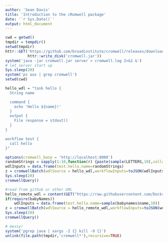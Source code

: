 ```yaml
---
author: 'Sean Davis'
title: 'Introduction to the cRomwell package'
date: '`r Sys.Date()`'
output: html_document
---
```


```r
cwd = getwd()
tmpdir = tempdir()
setwd(tmpdir)
httr::GET('https://github.com/broadinstitute/cromwell/releases/download/0.22/cromwell-0.22.jar',
          httr::write_disk('cromwell.jar'))
system('java -jar cromwell.jar server > cromwell.log 2>&1 &')
# let server start up
Sys.sleep(20)
system('ps aux | grep cromwell')
setwd(cwd)
```

```r
hello_wdl = "task hello {
  String name

  command {
    echo 'Hello ${name}!'
  }
  output {
    File response = stdout()
  }
}

workflow test {
  call hello
}"
```

```r
options(cromwell_base = 'http://localhost:8000')
randomStrings = sapply(1:10,function(r) {paste(sample(LETTERS,10),collapse="")})
wdlInputs = data.frame(test.hello.name=randomStrings)
z = cromwellBatch(wdlSource = hello_wdl,workflowInputs=toJSON(wdlInputs))
Sys.sleep(20)
cromwellQuery()
```

```r
#read from github or other URL
hello_remote_wdl = content(GET("https://raw.githubusercontent.com/DockstoreTestUser/dockstore-whalesay/master/Dockstore.wdl"),'text')
if(require(babyNames))
    wdlInputs = data.frame(test.hello.name=sample(babynames$name,10))
z = cromwellBatch(wdlSource = hello_remote_wdl,workflowInputs=toJSON(wdlInputs))
Sys.sleep(20)
cromwellQuery()
```


```r
# messy!
system('pgrep java | xargs -I {} kill -9 {}')
unlink(file.path(tmpdir,'cromwell*'),recursive=TRUE)
```
